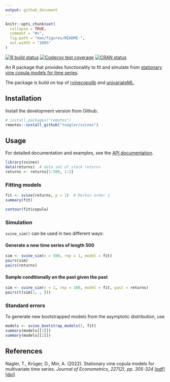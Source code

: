```yaml
---
output: github_document
---
```


<!-- README.md is generated from README.Rmd. Please edit that file -->

```r
knitr::opts_chunk$set(
  collapse = TRUE,
  comment = "#>",
  fig.path = "man/figures/README-",
  out.width = "100%"
)
```

<!-- badges: start -->
[![R build status](https://github.com/tnagler/svines/workflows/R-CMD-check/badge.svg)](https://github.com/tnagler/svines/actions)
[![Codecov test coverage](https://codecov.io/gh/tnagler/svines/branch/main/graph/badge.svg)](https://app.codecov.io/gh/tnagler/svines?branch=main)
[![CRAN status](https://www.r-pkg.org/badges/version/svines)](https://CRAN.R-project.org/package=svines)
<!-- badges: end -->

An R package that provides functionality to fit and simulate from [stationary vine copula models 
for time series](https://arxiv.org/abs/2008.05990).

The package is build on top of [rvinecopulib](https://github.com/vinecopulib/rvinecopulib)
and [univariateML](https://github.com/JonasMoss/univariateML).


## Installation

Install the development version from Github.

``` r
# install.packages("remotes")
remotes::install_github("tnagler/svines")
```

## Usage

For detailed documentation and examples, see the [API documentation](https://tnagler.github.io/svines/).

``` r
library(svines)
data(returns)  # data set of stock returns
returns <- returns[1:500, 1:2]
```

### Fitting models

```r
fit <- svine(returns, p = 1)  # Markov order 1
summary(fit)
```

```r
contour(fit$copula)
```

### Simulation

`svine_sim()` can be used in two different ways:

#### Generate a new time series of length 500
```r
sim <- svine_sim(n = 500, rep = 1, model = fit)
pairs(sim)
pairs(returns)
```

#### Sample conditionally on the past given the past

```r
sim <- svine_sim(n = 1, rep = 100, model = fit, past = returns)
pairs(t(sim[1, , ]))
```


### Standard errors

To generate new bootstrapped models from the asymptotic distribution, use
```r
models <- svine_bootstrap_models(2, fit)
summary(models[[1]])
summary(models[[1]])
```


## References

Nagler, T., Krüger, D., Min, A. (2022). Stationary vine copula models for multivariate time series. *Journal of Econometrics, 227(2), pp. 305-324* [[pdf]](https://arxiv.org/abs/2008.05990) [[doi]](https://www.sciencedirect.com/science/article/pii/S0304407621003043)